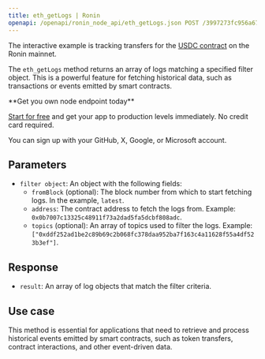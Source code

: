 ---
title: eth_getLogs | Ronin
openapi: /openapi/ronin_node_api/eth_getLogs.json POST /3997273fc956a67dc6982384500e669e
---

The interactive example is tracking transfers for the [USDC contract](https://app.roninchain.com/address/0x0b7007c13325c48911f73a2dad5fa5dcbf808adc) on the Ronin mainnet.

The `eth_getLogs` method returns an array of logs matching a specified filter object. This is a powerful feature for fetching historical data, such as transactions or events emitted by smart contracts.

<Check>
**Get you own node endpoint today**

[Start for free](https://console.chainstack.com/) and get your app to production levels immediately. No credit card required.

You can sign up with your GitHub, X, Google, or Microsoft account.
</Check>


## Parameters

* `filter object`: An object with the following fields:
  + `fromBlock` (optional): The block number from which to start fetching logs. In the example, `latest`.
  + `address`: The contract address to fetch the logs from. Example: `0x0b7007c13325c48911f73a2dad5fa5dcbf808adc`.
  + `topics` (optional): An array of topics used to filter the logs. Example: `["0xddf252ad1be2c89b69c2b068fc378daa952ba7f163c4a11628f55a4df523b3ef"]`.

## Response

* `result`: An array of log objects that match the filter criteria.

## Use case

This method is essential for applications that need to retrieve and process historical events emitted by smart contracts, such as token transfers, contract interactions, and other event-driven data.
